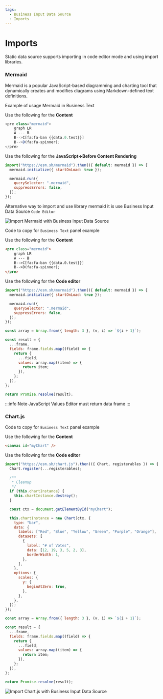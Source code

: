 ```yaml
---
tags:
  - Business Input Data Source
  - Imports
---
```



# Imports

Static data source supports importing in code editor mode and using import libraries.

### Mermaid

Mermaid is a popular JavaScript-based diagramming and charting tool that dynamically creates and modifies diagrams using Markdown-defined text definitions.

Example of usage Mermaid in Business Text

Use the following for the **Content**

```js
<pre class="mermaid">
    graph LR
    A --- B
    B-->C[fa:fa-ban {{data.0.test}}]
    B-->D(fa:fa-spinner);
</pre>
```

Use the following for the **JavaScript->Before Content Rendering**

```js
import("https://esm.sh/mermaid").then(({ default: mermaid }) => {
  mermaid.initialize({ startOnLoad: true });

  mermaid.run({
    querySelector: ".mermaid",
    suppressErrors: false,
  });
});
```

Alternative way to import and use library mermaid it is use Business Input Data Source `Code Editor`

<Image
  title="Import Mermaid with Business Input Data Source"
  src="/img/plugins/volkovlabs-static-datasource/import-mermaid.png"
/>

Code to copy for `Business Text` panel example

Use the following for the **Content**

```html
<pre class="mermaid">
    graph LR
    A --- B
    B-->C[fa:fa-ban {{data.0.test}}]
    B-->D(fa:fa-spinner);
</pre>
```

Use the following for the **Code editor**

```js
import("https://esm.sh/mermaid").then(({ default: mermaid }) => {
  mermaid.initialize({ startOnLoad: true });

  mermaid.run({
    querySelector: ".mermaid",
    suppressErrors: false,
  });
});

const array = Array.from({ length: 3 }, (v, i) => `${i + 1}`);

const result = {
  ...frame,
  fields: frame.fields.map((field) => {
    return {
      ...field,
      values: array.map((item) => {
        return item;
      }),
    };
  }),
};

return Promise.resolve(result);
```

:::info Note
JavaScript Values Editor must return data frame
:::

### Chart.js

Code to copy for `Business Text` panel example

Use the following for the **Content**

```html
<canvas id="myChart" />
```

Use the following for the **Code editor**

```js
import("https://esm.sh/chart.js").then(({ Chart, registerables }) => {
  Chart.register(...registerables);

  /**
   * Cleanup
   */
  if (this.chartInstance) {
    this.chartInstance.destroy();
  }

  const ctx = document.getElementById("myChart");

  this.chartInstance = new Chart(ctx, {
    type: "bar",
    data: {
      labels: ["Red", "Blue", "Yellow", "Green", "Purple", "Orange"],
      datasets: [
        {
          label: "# of Votes",
          data: [12, 19, 3, 5, 2, 3],
          borderWidth: 1,
        },
      ],
    },
    options: {
      scales: {
        y: {
          beginAtZero: true,
        },
      },
    },
  });
});

const array = Array.from({ length: 3 }, (v, i) => `${i + 1}`);

const result = {
  ...frame,
  fields: frame.fields.map((field) => {
    return {
      ...field,
      values: array.map((item) => {
        return item;
      }),
    };
  }),
};

return Promise.resolve(result);
```

<Image
  title="Import Chart.js with Business Input Data Source"
  src="/img/plugins/volkovlabs-static-datasource/import-chart.png"
/>
